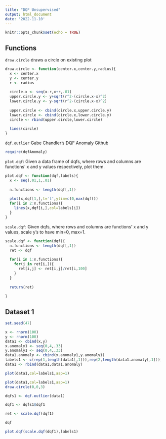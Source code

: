 ```yaml
---
title: "DQF Unsupervised"
output: html_document
date: '2022-11-10'
---
```


```r
knitr::opts_chunk$set(echo = TRUE)
```

## Functions

`draw.circle` draws a circle on existing plot

```r
draw.circle <- function(center.x,center.y,radius){
  x <- center.x
  y <- center.y
  r <- radius
  
  circle.x <- seq(x-r,x+r,.01)
  upper.circle.y <- y+sqrt(r^2-(circle.x-x)^2)
  lower.circle.y <- y-sqrt(r^2-(circle.x-x)^2)
  
  upper.circle <- cbind(circle.x,upper.circle.y)
  lower.circle <- cbind(circle.x,lower.circle.y)
  circle <- rbind(upper.circle,lower.circle)
  
  lines(circle)
}
```

`dqf.outlier` Gabe Chandler's DQF Anomaly Github

```r
require(dqfAnomaly)
```

`plot.dqf`: Given a data frame of dqfs, where rows and columns are functions' x and y values respectively, plot them.

```r
plot.dqf <- function(dqf,labels){
  x <- seq(.01,1,.01)
  
  n.functions <- length(dqf[,1])
  
  plot(x,dqf[1,],t='l',ylim=c(0,max(dqf)))
  for(i in 2:n.functions){
    lines(x,dqf[i,],col=labels[i])
  }
}
```

`scale.dqf`: Given dqfs, where rows and columns are functions' x and y values, scale y's to have min=0, max=1.

```r
scale.dqf <- function(dqf){
  n.functions <- length(dqf[,1])
  ret <- dqf
  
  for(i in 1:n.functions){
    for(j in ret[i,]){
      ret[i,j] <- ret[i,j]/ret[i,100]
    }
  }
  
  return(ret)
  
}
```

## Dataset 1

```r
set.seed(47)

x <- rnorm(100)
y <- rnorm(100)
data1 <- cbind(x,y)
x.anomaly1 <- seq(0,4,.33)
y.anomaly1 <- seq(0,4,.33)
data1.anomaly <- cbind(x.anomaly1,y.anomaly1)
labels1 <- c(rep(1,length(data1[,1])),rep(2,length(data1.anomaly[,1])))
data1 <- rbind(data1,data1.anomaly)

plot(data1,col=labels1,asp=1)
```

```r
plot(data1,col=labels1,asp=1)
draw.circle(0,0,3)
```

```r
dqfs1 <- dqf.outlier(data1)
```

```r
dqf1 <- dqfs1$dqf1
```

```r
ret <- scale.dqf(dqf1)
```

```r
dqf
```

```r
plot.dqf(scale.dqf(dqf1),labels1)
```


















































